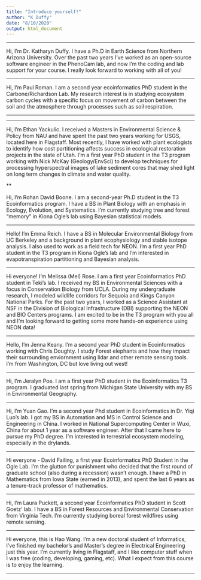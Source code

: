 ---
title: "Introduce yourself!"
author: "K Duffy"
date: "8/10/2020"
output: html_document
---

***

Hi, I'm Dr. Katharyn Duffy.  I have a Ph.D in Earth Science from Northern Arizona University.  Over the past two years I've worked as an open-source software engineer in the PhenoCam lab, and now I'm the coding and lab support for your course.  I really look forward to working with all of you!

***

Hi, I'm Paul Roman. I am a second year ecoinformatics PhD student in the Carbone/Richardson Lab. My research interest is in studying ecosystem carbon cycles with a specific focus on movement of carbon between the soil and the atmosphere through processes such as soil respiration.


***


***
Hi, I'm Ethan Yackulic. I received a Masters in Environmental Science & Policy from NAU and have spent the past two years working for USGS, located here in Flagstaff. Most recently, I have worked with plant ecologists to identify how cost partitioning affects success in ecological restoration projects in the state of Utah. I'm a first year PhD student in the T3 program working with Nick McKay (Geology/EnvSci) to develop techniques for processing hyperspectral images of lake sediment cores that may shed light on long term changes in climate and water quality.


**

Hi, I'm Rohan David Boone. I am a second-year Ph.D student in the T3 Ecoinformatics program. I have a BS in Plant Biology with an emphasis in Ecology, Evolution, and Systematics. I'm currently studying tree and forest "memory" in Kiona Ogle's lab using Bayesian statistical models.

***

Hello! I'm Emma Reich. I have a BS in Molecular Environmental Biology from UC Berkeley and a background in plant ecophysiology and stable isotope analysis. I also used to work as a field tech for NEON. I'm a first year PhD student in the T3 program in Kiona Ogle's lab and I'm interested in evapotranspiration partitioning and Bayesian analysis.

***



Hi everyone! I'm Melissa (Mel) Rose. I am a first year Ecoinformatics PhD student in Teki's lab. I received my BS in Environmental Sciences with a focus in Conservation Biology from UCLA. During my undergraduate research, I modeled wildlife corridors for Sequoia and Kings Canyon National Parks. For the past two years, I worked as a Science Assistant at NSF in the Division of Biological Infrastructure (DBI) supporting the NEON and BIO Centers programs. I am excited to be in the T3 program with you all and I'm looking forward to getting some more hands-on experience using NEON data!


***


Hello, I'm Jenna Keany. I'm a second year PhD student in Ecoinformatics working with Chris Doughty. I study Forest elephants and how they impact their surrounding enviornment using lidar and other remote sensing tools. I'm from Washington, DC but love living out west!

***

Hi, I'm Jeralyn Poe. I am a first year PhD student in the Ecoinformatics T3 program. I graduated last spring from Michigan State University with my BS in Environmental Geography.

***

Hi, I'm Yuan Gao. I'm a second year Phd student in Ecoinformatics in Dr. Yiqi Luo's lab. I got my BS in Automation and MS in Control Science and Engineering in China. I worked in National Supercomputing Center in Wuxi, China for about 1 year as a software engineer. After that I came here to pursue my PhD degree. I'm interested in terrestrial ecosystem modeling, especially in the drylands.

***

Hi everyone - David Failing, a first year Ecoinformatics PhD Student in the Ogle Lab. I'm the glutton for punishment who decided that the first round of graduate school (also during a recession) wasn't enough. I have a PhD in Mathematics from Iowa State (earned in 2013), and spent the last 6 years as a tenure-track professor of mathematics.


***

Hi, I'm Laura Puckett, a second year Ecoinformatics PhD student in Scott Goetz' lab. I have a BS in Forest Resources and Environmental Conservation from Virginia Tech. I'm currently studying boreal forest wildfires using remote sensing.

***

Hi everyone, this is Hao Wang. I'm a new doctoral student of Informatics, I've finished my bachelor's and Master's degree in Electrical Engineering just this year. I'm currently living in Flagstaff, and I like computer stuff when I was free (coding, developing, gaming, etc). What I expect from this course is to enjoy the learning.

***

